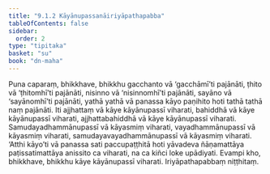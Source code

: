 ```yaml
---
title: "9.1.2 Kāyānupassanāiriyāpathapabba"
tableOfContents: false
sidebar:
  order: 2
type: "tipitaka"
basket: "su"
book: "dn-maha"
---
```



<DynamicBreadcrumb />

<Division number="375" book="dn-maha">

<Paragraph number="953" book="dn-maha">
Puna caparaṃ, bhikkhave, bhikkhu gacchanto vā ‘gacchāmī’ti pajānāti, ṭhito vā ‘ṭhitomhī’ti pajānāti, nisinno vā ‘nisinnomhī’ti pajānāti, sayāno vā ‘sayānomhī’ti pajānāti, yathā yathā vā panassa kāyo paṇihito hoti tathā tathā naṃ pajānāti.
</Paragraph>

<Paragraph number="954" book="dn-maha">
Iti ajjhattaṃ vā kāye kāyānupassī viharati, bahiddhā vā kāye kāyānupassī viharati, ajjhattabahiddhā vā kāye kāyānupassī viharati. Samudayadhammānupassī vā kāyasmiṃ viharati, vayadhammānupassī vā kāyasmiṃ viharati, samudayavayadhammānupassī vā kāyasmiṃ viharati. ‘Atthi kāyo’ti vā panassa sati paccupaṭṭhitā hoti yāvadeva ñāṇamattāya paṭissatimattāya anissito ca viharati, na ca kiñci loke upādiyati. Evampi kho, bhikkhave, bhikkhu kāye kāyānupassī viharati.

</Paragraph>
</Division>

<Paragraph number="955" type="center" book="dn-maha">
Iriyāpathapabbaṃ niṭṭhitaṃ.
</Paragraph>